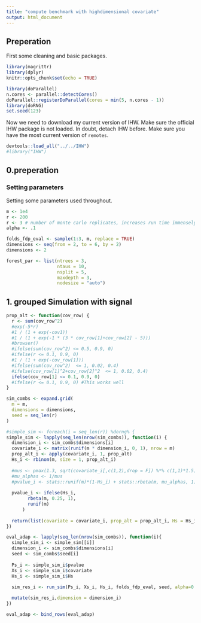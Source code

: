 ```yaml
---
title: "compute benchmark with highdimensional covariate"
output: html_document
---
```


## Preperation
First some cleaning and basic packages.
```r
library(magrittr)
library(dplyr)
knitr::opts_chunk$set(echo = TRUE)

library(doParallel)
n.cores <- parallel::detectCores()
doParallel::registerDoParallel(cores = min(5, n.cores - 1))
library(doRNG)
set.seed(123)
```

Now we need to download my current version of IHW. Make sure the official IHW package is not loaded. In doubt, detach IHW before. Make sure you have the most current version of `remotes`.
```r
devtools::load_all("../../IHW")
#library("IHW")
```

## 0.preperation 

### Setting parameters 

Setting some parameters used throughout. 
```r
m <- 1e4
r <- 200
r <- 3 # number of monte carlo replicates, increases run time immensely!
alpha <- .1

folds_fdp_eval <- sample(1:3, m, replace = TRUE)
dimensions <- seq(from = 2, to = 6, by = 2)
dimensions <- 2

forest_par <- list(ntrees = 3,
                   ntaus = 10,
                   nsplit = 5,
                   maxdepth = 3,
                   nodesize = "auto")
```

## 1. grouped Simulation with signal

```r
prop_alt <- function(cov_row) {
  r <- sum(cov_row^2)
  #exp(-5*r)
  #1 / (1 + exp(-cov1))
  #1 / (1 + exp(-1 * (3 * cov_row[1]+cov_row[2] - 5)))
  #browser()
  #ifelse(sum(cov_row^2) <= 0.5, 0.9, 0)
  #ifelse(r <= 0.1, 0.9, 0)
  #1 / (1 + exp(-cov_row[1]))
  #ifelse(sum(cov_row^2)  <= 1, 0.02, 0.4)
  #ifelse(cov_row[1]^2+cov_row[2]^2  <= 1, 0.02, 0.4)
  ifelse(cov_row[1] <= 0.1, 0.9, 0)
  #ifelse(r <= 0.1, 0.9, 0) #This works well
}
```


```r
sim_combs <- expand.grid(
  m = m,
  dimensions = dimensions,
  seed = seq_len(r)
)

#simple_sim <- foreach(i = seq_len(r)) %dorng% {
simple_sim <- lapply(seq_len(nrow(sim_combs)), function(i) {
  dimension_i <- sim_combs$dimensions[i]
  covariate_i <- matrix(runif(m * dimension_i, 0, 1), nrow = m)
  prop_alt_i <- apply(covariate_i, 1, prop_alt)
  Hs_i <- rbinom(m, size = 1, prop_alt_i)
  
  #mus <- pmax(1.3, sqrt(covariate_i[,c(1,2),drop = F]) %*% c(1,1)*1.5)
  #mu_alphas <- 1/mus
  #pvalue_i <- stats::runif(m)*(1-Hs_i) + stats::rbeta(m, mu_alphas, 1)*Hs_i
  
  pvalue_i <- ifelse(Hs_i,
        rbeta(m, 0.25, 1),
        runif(m)
      )
   
  return(list(covariate = covariate_i, prop_alt = prop_alt_i, Hs = Hs_i, pvalue= pvalue_i))
})
```

```r

eval_adap <- lapply(seq_len(nrow(sim_combs)), function(i){
  simple_sim_i <- simple_sim[[i]]
  dimension_i <- sim_combs$dimensions[i]
  seed <- sim_combs$seed[i]
  
  Ps_i <- simple_sim_i$pvalue
  Xs_i <- simple_sim_i$covariate
  Hs_i <- simple_sim_i$Hs
  
  sim_res_i <- run_sim(Ps_i, Xs_i, Hs_i, folds_fdp_eval, seed, alpha=0.1, m=m, lfdr_only=TRUE, forest_par)

  mutate(sim_res_i,dimension = dimension_i)
})

eval_adap <- bind_rows(eval_adap)
```
